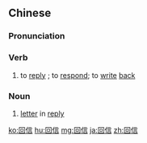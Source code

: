 ==Chinese==
{{zh-forms}}

===Pronunciation===
{{zh-pron
|m=huíxìn
|c=wui4 seon3
|h=pfs=fì-sin
|mn=hôe-sìn
|cat=v,n
}}

===Verb===
{{zh-verb}}

# to [[reply]] {{gloss|to a piece of correspondence}}; to [[respond]]; to [[write]] [[back]]

===Noun===
{{zh-noun}}

# [[letter]] in [[reply]]

{{zh-cat|Elementary}}

[[ko:回信]]
[[hu:回信]]
[[mg:回信]]
[[ja:回信]]
[[zh:回信]]